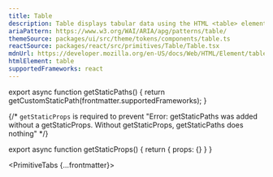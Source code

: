 ```yaml
---
title: Table
description: Table displays tabular data using the HTML <table> element and related elements.
ariaPattern: https://www.w3.org/WAI/ARIA/apg/patterns/table/
themeSource: packages/ui/src/theme/tokens/components/table.ts
reactSource: packages/react/src/primitives/Table/Table.tsx
mdnUrl: https://developer.mozilla.org/en-US/docs/Web/HTML/Element/table
htmlElement: table
supportedFrameworks: react
---
```



export async function getStaticPaths() {
  return getCustomStaticPath(frontmatter.supportedFrameworks);
}

{/*  `getStaticProps` is required to prevent "Error: getStaticPaths was added without a getStaticProps. Without getStaticProps, getStaticPaths does nothing" */}

export async function getStaticProps() {
  return { props: {} }
}

<PrimitiveTabs {...frontmatter}>
  <ReactPage />
</PrimitiveTabs>
        